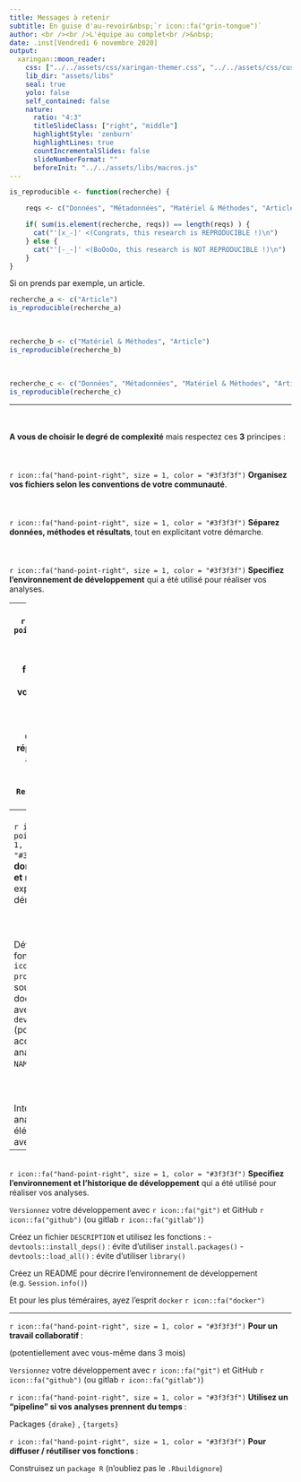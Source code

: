 ```yaml
---
title: Messages à retenir
subtitle: En guise d'au-revoir&nbsp;`r icon::fa("grin-tongue")`
author: <br /><br />L'équipe au complet<br />&nbsp;
date: .inst[Vendredi 6 novembre 2020]
output:
  xaringan::moon_reader:
    css: ["../../assets/css/xaringan-themer.css", "../../assets/css/custom.css"]
    lib_dir: "assets/libs"
    seal: true
    yolo: false
    self_contained: false
    nature:
      ratio: "4:3"
      titleSlideClass: ["right", "middle"]
      highlightStyle: 'zenburn'
      highlightLines: true
      countIncrementalSlides: false
      slideNumberFormat: ""
      beforeInit: "../../assets/libs/macros.js"
---
```



```r

is_reproducible <- function(recherche) {

    reqs <- c("Données", "Métadonnées", "Matériel & Méthodes", "Article")

    if( sum(is.element(recherche, reqs)) == length(reqs) ) {
      cat("'[x_-]' <(Congrats, this research is REPRODUCIBLE !)\n")  
    } else {
      cat("'[-_-]' <(BoOoOo, this research is NOT REPRODUCIBLE !)\n")
    }
}
```
Si on prends par exemple, un article.
```r
recherche_a <- c("Article")
is_reproducible(recherche_a)
```
<br />
```r
recherche_b <- c("Matériel & Méthodes", "Article")
is_reproducible(recherche_b)
```
<br />
```r
recherche_c <- c("Données", "Métadonnées", "Matériel & Méthodes", "Article")
is_reproducible(recherche_c)
```

---

<br/>
<br/>
**A vous de choisir le degré de complexité** mais respectez ces **3** principes :
<br/>
<br/>
<br/>
<br/>
`r icon::fa("hand-point-right", size = 1, color = "#3f3f3f")` **Organisez vos fichiers selon les conventions de votre communauté**.
<br/>
<br/>
<br/>
<br/>
`r icon::fa("hand-point-right", size = 1, color = "#3f3f3f")` **Séparez données, méthodes et résultats**, tout en explicitant votre démarche.
<br/>
<br/>
<br/>
<br/>
`r icon::fa("hand-point-right", size = 1, color = "#3f3f3f")` **Specifiez l'environnement de développement** qui a été utilisé pour réaliser vos analyses.

---
<br/>
`r icon::fa("hand-point-right", size = 1, color = "#3f3f3f")` **Organisez vos fichiers selon les conventions de votre communauté**.
<br/>
<br/>
<br/>
<br/>
Organisez votre répertoire de travail avec des sous-dossiers : construisez un `Research Compendium` - [Lecture](https://faculty.washington.edu/bmarwick/PDFs/Marwick-Boettiger-Mullen-2018-TAS-research-compendia.pdf)

---
<br/>
`r icon::fa("hand-point-right", size = 1, color = "#3f3f3f")` **Séparez données, méthodes et résultats**, tout en explicitant votre démarche.
<br/>
<br/>
<br/>
<br/>
Développez des fonctions `r icon::fa("r-project")`
dans un sous-dossier `R/` et documentez-les avec `devtools::document()` (pour les rendre accessible à vos analyses grâce au `NAMESPACE`)
<br/>
<br/>
<br/>
<br/>
Intégrez vos analyses, résultats et éléments textuels avec `RMarkdown`

---
<br/>
`r icon::fa("hand-point-right", size = 1, color = "#3f3f3f")` **Specifiez l'environnement et l'historique de développement** qui a été utilisé pour réaliser vos analyses.

`Versionnez` votre développement avec `r icon::fa("git")` et GitHub `r icon::fa("github")` (ou gitlab `r icon::fa("gitlab")`)

Créez un fichier `DESCRIPTION` et utilisez les fonctions :
  - `devtools::install_deps()` : évite d'utiliser `install.packages()`
  - `devtools::load_all()` : évite d'utiliser `library()`

Créez un README pour décrire l'environnement de développement (e.g. `Session.info()`)

Et pour les plus téméraires, ayez l'esprit `docker` `r icon::fa("docker")`

---

`r icon::fa("hand-point-right", size = 1, color = "#3f3f3f")` **Pour un travail collaboratif **:

(potentiellement avec vous-même dans 3 mois)

`Versionnez` votre développement avec `r icon::fa("git")` et GitHub `r icon::fa("github")` (ou gitlab `r icon::fa("gitlab")`)

`r icon::fa("hand-point-right", size = 1, color = "#3f3f3f")` **Utilisez un "pipeline" si vos analyses prennent du temps **:

Packages `{drake}` , `{targets}` 

`r icon::fa("hand-point-right", size = 1, color = "#3f3f3f")` **Pour diffuser / réutiliser vos fonctions **:

Construisez un `package R` (n'oubliez pas le `.Rbuildignore`)




